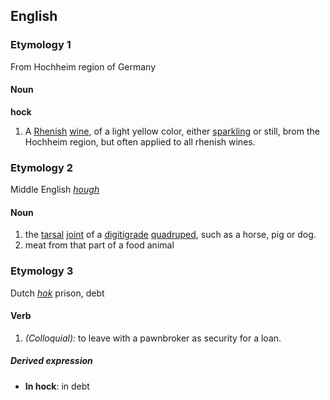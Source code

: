 ==English==
===Etymology 1===
From Hochheim region of Germany
====Noun====
'''hock'''
#A [[Rhenish]] [[wine]], of a light yellow color, either [[sparkling]] or still, brom the Hochheim region, but often applied to all rhenish wines.

===Etymology 2===
Middle English ''[[hough]]''
====Noun====
# the [[tarsal]] [[joint]] of a [[digitigrade]] [[quadruped]], such as a horse, pig or dog.
# meat from that part of a food animal

===Etymology 3===
Dutch ''[[hok]]'' prison, debt
====Verb====
#''(Colloquial):'' to leave with a pawnbroker as security for a loan.
=====Derived expression=====
*'''In hock''': in debt